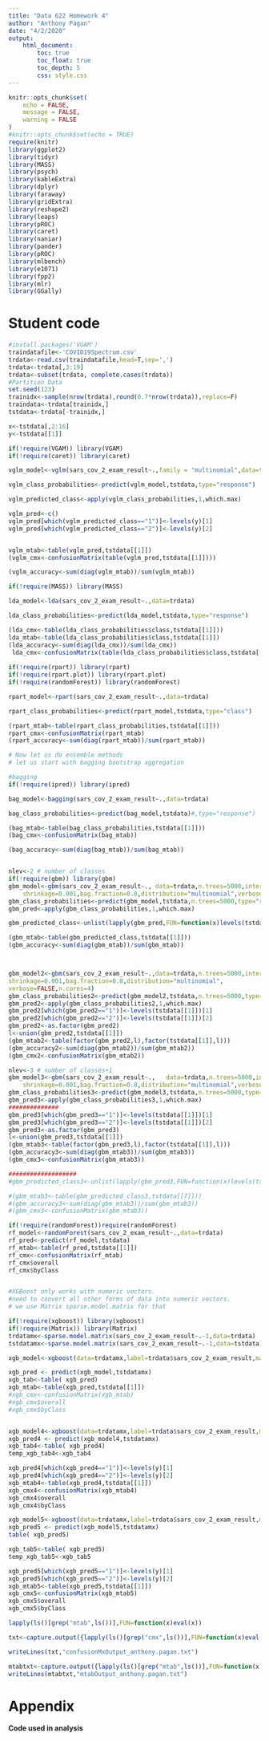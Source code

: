 ```yaml
---
title: "Data 622 Homework 4"
author: "Anthony Pagan"
date: "4/2/2020"
output: 
    html_document:
        toc: true
        toc_float: true
        toc_depth: 5
        css: style.css
---
```


```r
knitr::opts_chunk$set(
	echo = FALSE,
	message = FALSE,
	warning = FALSE
)
#knitr::opts_chunk$set(echo = TRUE)
require(knitr)
library(ggplot2)
library(tidyr)
library(MASS)
library(psych)
library(kableExtra)
library(dplyr)
library(faraway)
library(gridExtra)
library(reshape2)
library(leaps)
library(pROC)
library(caret)
library(naniar)
library(pander)
library(pROC)
library(mlbench)
library(e1071)
library(fpp2)
library(mlr)
library(GGally)
```

# Student code

```r
#install.packages('VGAM')
traindatafile<-'COVID19Spectrum.csv'
trdata<-read.csv(traindatafile,head=T,sep=',')
trdata<-trdata[,3:19]
trdata<-subset(trdata, complete.cases(trdata))
#Partition Data
set.seed(123)
trainidx<-sample(nrow(trdata),round(0.7*nrow(trdata)),replace=F)
traindata<-trdata[trainidx,]
tstdata<-trdata[-trainidx,]

x<-tstdata[,2:16]
y<-tstdata[[1]]

if(!require(VGAM)) library(VGAM)
if(!require(caret)) library(caret)

vglm_model<-vglm(sars_cov_2_exam_result~.,family = "multinomial",data=trdata)

vglm_class_probabilities<-predict(vglm_model,tstdata,type="response")

vglm_predicted_class<-apply(vglm_class_probabilities,1,which.max)

vglm_pred<-c()
vglm_pred[which(vglm_predicted_class=="1")]<-levels(y)[1]
vglm_pred[which(vglm_predicted_class=="2")]<-levels(y)[2]


vglm_mtab<-table(vglm_pred,tstdata[[1]])
(vglm_cmx<-confusionMatrix(table(vglm_pred,tstdata[[1]])))

(vglm_accuracy<-sum(diag(vglm_mtab))/sum(vglm_mtab))

if(!require(MASS)) library(MASS)

lda_model<-lda(sars_cov_2_exam_result~.,data=trdata)

lda_class_probabilities<-predict(lda_model,tstdata,type="response")

(lda_cmx<-table(lda_class_probabilities$class,tstdata[[1]]))
lda_mtab<-table(lda_class_probabilities$class,tstdata[[1]])
(lda_accuracy<-sum(diag(lda_cmx))/sum(lda_cmx))
 lda_cmx<-confusionMatrix(table(lda_class_probabilities$class,tstdata[[1]]))
 
if(!require(rpart)) library(rpart)
if(!require(rpart.plot)) library(rpart.plot)
if(!require(randomForest)) library(randomForest)

rpart_model<-rpart(sars_cov_2_exam_result~.,data=trdata)

rpart_class_probabilities<-predict(rpart_model,tstdata,type="class")

(rpart_mtab<-table(rpart_class_probabilities,tstdata[[1]]))
rpart_cmx<-confusionMatrix(rpart_mtab)
(rpart_accuracy<-sum(diag(rpart_mtab))/sum(rpart_mtab))

# Now let us do ensemble methods
# let us start with bagging bootstrap aggregation

#bagging
if(!require(ipred)) library(ipred)

bag_model<-bagging(sars_cov_2_exam_result~.,data=trdata)

bag_class_probabilities<-predict(bag_model,tstdata)#,type="response")

(bag_mtab<-table(bag_class_probabilities,tstdata[[1]]))
(bag_cmx<-confusionMatrix(bag_mtab))

(bag_accuracy<-sum(diag(bag_mtab))/sum(bag_mtab))


nlev<-2 # number of classes
if(!require(gbm)) library(gbm)
gbm_model<-gbm(sars_cov_2_exam_result~., data=trdata,n.trees=5000,interaction.depth=nlev,
	shrinkage=0.001,bag.fraction=0.8,distribution="multinomial",verbose=FALSE,n.cores=4)
gbm_class_probabilities<-predict(gbm_model,tstdata,n.trees=5000,type="response")
gbm_pred<-apply(gbm_class_probabilities,1,which.max)

gbm_predicted_class<-unlist(lapply(gbm_pred,FUN=function(x)levels(tstdata[[1]])[[x]]))

(gbm_mtab<-table(gbm_predicted_class,tstdata[[1]]))
(gbm_accuracy<-sum(diag(gbm_mtab))/sum(gbm_mtab))



gbm_model2<-gbm(sars_cov_2_exam_result~.,data=trdata,n.trees=5000,interaction.depth=nlev,
shrinkage=0.001,bag.fraction=0.8,distribution="multinomial",
verbose=FALSE,n.cores=4)
gbm_class_probabilities2<-predict(gbm_model2,tstdata,n.trees=5000,type="response")
gbm_pred2<-apply(gbm_class_probabilities2,1,which.max)
gbm_pred2[which(gbm_pred2=="1")]<-levels(tstdata[[1]])[1]
gbm_pred2[which(gbm_pred2=="2")]<-levels(tstdata[[1]])[2]
gbm_pred2<-as.factor(gbm_pred2)
l<-union(gbm_pred2,tstdata[[1]])
(gbm_mtab2<-table(factor(gbm_pred2,l),factor(tstdata[[1]],l)))
(gbm_accuracy2<-sum(diag(gbm_mtab2))/sum(gbm_mtab2))
(gbm_cmx2<-confusionMatrix(gbm_mtab2))

nlev<-3 # number of classes+1
gbm_model3<-gbm(sars_cov_2_exam_result~., 	data=trdata,n.trees=5000,interaction.depth=nlev,
	shrinkage=0.001,bag.fraction=0.8,distribution="multinomial",verbose=FALSE,n.cores=4)
gbm_class_probabilities3<-predict(gbm_model3,tstdata,n.trees=5000,type="response")
gbm_pred3<-apply(gbm_class_probabilities3,1,which.max)
##############
gbm_pred3[which(gbm_pred3=="1")]<-levels(tstdata[[1]])[1]
gbm_pred3[which(gbm_pred3=="2")]<-levels(tstdata[[1]])[2]
gbm_pred3<-as.factor(gbm_pred3)
l<-union(gbm_pred3,tstdata[[1]])
(gbm_mtab3<-table(factor(gbm_pred3,l),factor(tstdata[[1]],l)))
(gbm_accuracy3<-sum(diag(gbm_mtab3))/sum(gbm_mtab3))
(gbm_cmx3<-confusionMatrix(gbm_mtab3))

###################
#gbm_predicted_class3<-unlist(lapply(gbm_pred3,FUN=function(x)levels(tstdata[[7]])[[x]]))

#(gbm_mtab3<-table(gbm_predicted_class3,tstdata[[7]]))
#(gbm_accuracy3<-sum(diag(gbm_mtab3))/sum(gbm_mtab3))
#(gbm_cmx3<-confusionMatrix(gbm_mtab3))

if(!require(randomForest))require(randomForest)
rf_model<-randomForest(sars_cov_2_exam_result~.,data=trdata)
rf_pred<-predict(rf_model,tstdata)
rf_mtab<-table(rf_pred,tstdata[[1]])
rf_cmx<-confusionMatrix(rf_mtab)
rf_cmx$overall
rf_cmx$byClass


#XGBoost only works with numeric vectors. 
#need to convert all other forms of data into numeric vectors.
# we use Matrix sparse.model.matrix for that

if(!require(xgboost)) library(xgboost)
if(!require(Matrix)) library(Matrix)
trdatamx<-sparse.model.matrix(sars_cov_2_exam_result~.-1,data=trdata)
tstdatamx<-sparse.model.matrix(sars_cov_2_exam_result~.-1,data=tstdata)

xgb_model<-xgboost(data=trdatamx,label=trdata$sars_cov_2_exam_result,max_depth = 2, eta = 1, nrounds = 2,nthread = 2, objective = "multi:softmax",num_class=5)

xgb_pred <- predict(xgb_model,tstdatamx)
xgb_tab<-table( xgb_pred)
xgb_mtab<-table(xgb_pred,tstdata[[1]])
#xgb_cmx<-confusionMatrix(xgb_mtab)
#xgb_cmx$overall
#xgb_cmx$byClass


xgb_model4<-xgboost(data=trdatamx,label=trdata$sars_cov_2_exam_result,max_depth = 4, eta = 1, nrounds = 3,nthread = 2, objective = "multi:softmax",num_class=5)
xgb_pred4 <- predict(xgb_model4,tstdatamx)
xgb_tab4<-table( xgb_pred4)
temp_xgb_tab4<-xgb_tab4

xgb_pred4[which(xgb_pred4=="1")]<-levels(y)[1]
xgb_pred4[which(xgb_pred4=="2")]<-levels(y)[2]
xgb_mtab4<-table(xgb_pred4,tstdata[[1]])
xgb_cmx4<-confusionMatrix(xgb_mtab4)
xgb_cmx4$overall
xgb_cmx4$byClass

xgb_model5<-xgboost(data=trdatamx,label=trdata$sars_cov_2_exam_result,max_depth = 5, eta = 1, nrounds = 4,nthread = 2, objective = "multi:softmax",num_class=5)
xgb_pred5 <- predict(xgb_model5,tstdatamx)
table( xgb_pred5)

xgb_tab5<-table( xgb_pred5)
temp_xgb_tab5<-xgb_tab5

xgb_pred5[which(xgb_pred5=="1")]<-levels(y)[1]
xgb_pred5[which(xgb_pred5=="2")]<-levels(y)[2]
xgb_mtab5<-table(xgb_pred5,tstdata[[1]])
xgb_cmx5<-confusionMatrix(xgb_mtab5)
xgb_cmx5$overall
xgb_cmx5$byClass

lapply(ls()[grep("mtab",ls())],FUN=function(x)eval(x))

txt<-capture.output({lapply(ls()[grep("cmx",ls())],FUN=function(x)eval(parse(text=x)))})

writeLines(txt,"confusionMxOutput_anthony.pagan.txt")

mtabtxt<-capture.output({lapply(ls()[grep("mtab",ls())],FUN=function(x)eval(parse(text=x)))})
writeLines(mtabtxt,"mtabOutput_anthony.pagan.txt") 
```

# Appendix

**Code used in analysis**
```r

```


